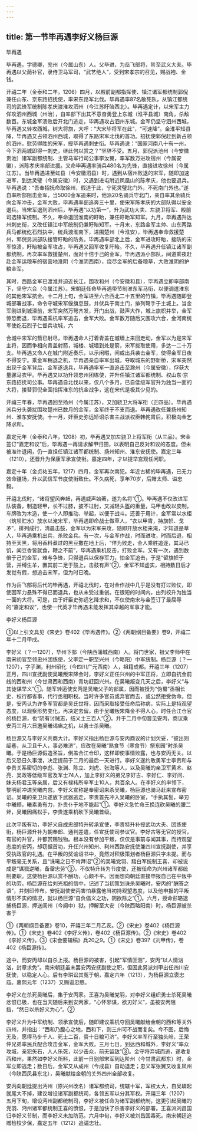 ```yaml
---
---
---
```

title: 第一节毕再遇李好义杨巨源
---



毕再遇

毕再遇，字德卿，兖州（今属山东）人。父毕进，为岳飞部将，阶至武义大夫。毕再遇以父荫补官，隶侍卫马军司，“武艺绝人”，受到宋孝宗的召见，赐战袍、金钱。

开禧二年（金泰和二年，1206）四月，以殿前副都指挥使、镇江诸军都统制郭倪兼任山东、京东路招抚使，率宋东路军北伐。毕再遇率87名敢死队，从镇江都统司的武锋军统制陈孝庆渡淮攻泗州（今江苏盱眙西北）。毕再遇定计，以宋军主力佯攻泗州西城（州治），自率部下出其不意奋勇登上东城（淮平县城）南角，杀敌数百。东城金军溃败后开北门逃走，毕再遇攻占泗州东城。金军仍坚守泗州西城，毕再遇又转攻西城，树大将旗，大呼：“大宋毕将军在此”，“可速降”。金淮平知县降，毕再遇又占领泗州西城，取得了东路宋军北伐的首功。招抚使郭倪赶到新占领的泗州，慰劳得胜的宋军，授毕再遇刺史衔。毕再遇说：“国家河南八十有一州，今下泗两城即得一刺史，继此何以赏之？”坚辞不受。五月，郭倪派池州（今安徽贵池）诸军副都统制、主管马军行司公事李汝翼，率军数万进攻宿州（今属安徽），派陈孝庆率部进援。又命毕再遇率骑兵480名为先锋，直接进攻徐州（今属江苏）。当毕再遇进至虹县（今安徽泗县）时，遇到从宿州败退的宋军，随即加速进军，到达灵璧（今属安徽）时，又遇到进屯附近凤凰山的陈孝庆，他也要退兵。毕再遇说：“吾奉招抚命取徐州，假道于此，宁死灵璧北门外，不死南门外也。”遂自率所部阻击金军，当5000金军追来时，他派20名骑兵守北门，亲自率其余骑兵向金军冲击，金军大败，毕再遇率部追奔三十里，使宋军陈孝庆的大部队得以安全退兵。当宋军退到泗州后，毕再遇“以功第一”，升为武功大夫、左骁卫将军、殿前司选锋军统制。不久，奉命退回淮南的盱眙，兼任盱眙军知军。九月，毕再遇升达州刺史衔，又改任镇江中军统制仍兼盱眙知军。十月末，东路金军主帅、山东两路兵马都统纥石烈执中，统兵渡淮南下，进围楚州（今淮安），毕再遇奉命救援楚州，郭倪另派部队接管盱眙的防务。毕再遇率部北上后，金军进攻盱眙，接防的宋军惊溃，盱眙被金军攻占，毕再遇又回军收复盱眙。不久，毕再遇升任镇江诸军副都统制，再次率军救援楚州，面对十倍于己的金军，毕再遇派小部队，间道乘夜赶赴金军运粮车的宿营地淮阴（今淮阴西南），烧尽金军的后备粮草，大败淮阴的护粮金军。

其时，西路金军已渡淮并迫近长江，围攻和州（今安徽和县），毕再遇立即率部南下，坚守六合（今属江苏）。宋朝廷任命毕再遇带节制淮东军马衔，以便调遣淮东的其他宋军抗金。十二月上旬，金军进至六合西北二十五里的竹镇，毕再遇随即登城部署战事，命令守城宋军偃旗息鼓，并伏兵于南土门，排列弩手于土城上。当金军刚进到城濠前，宋军突然万弩齐发，开门出战，鼓声大作，城上旗帜并举，金军惊恐而退，毕再遇乘机率军追击，金军大败。金军数万随后又围攻六合，金河南统军使纥石烈子仁督兵攻城，六

合城中宋军的箭已射尽，毕再遇命人打着青盖在城墙上来回走动，金军以为是宋军主将，因而争相向青盖射箭，城楼、城墙到处是箭，宋军拔取使用，多达一二十万支。毕再遇又命人在城门附近奏乐，以示闲暇，间或出兵袭击金军，使得金军日夜不得安宁。乘金军稍退之机，毕再遇亲自率军出城，夺取城东的野新桥，宋军突然出现于金军背后，金军遂退兵，毕再遇率军一直追击至滁州（今属安徽），俘获大量骡马衣甲。毕再遇又以功升领忠州团练使，并升任镇江诸军都统制、权山东·京东路招抚司公事。毕再遇自北伐以来，仅八个多月，已自低级军官升为独当一面的大将，接替郭倪全面指挥淮东的抗金战争，这在宋代是极其少见的。

开禧三年春，毕再遇回至扬州（今属江苏），又加骁卫大将军衔（正四品）。毕再遇派兵分头袭扰围攻楚州已数月的金军，金军终于不支而退。毕再遇改任兼扬州知州、淮东安抚使。十一月，奸臣史弥远矫诏杀害主战派权臣韩侂胄后，积极向金乞降求和。

嘉定元年（金泰和八年，1208）初，毕再遇又加左骁卫上将军衔（从三品）。宋金签订“嘉定和议”后，毕再遇一再请求解甲归田，以表明自己反对和议的态度。但未被准许退闲，仍一直担任镇江诸军都统制、扬州知州、淮东安抚使。嘉定三年（1210），还晋升为保康军承宣使衔。嘉定四年，才以提举宫观任闲职。

嘉定十年（金贞祐五年，1217）四月，金军再次南犯。年近古稀的毕再遇，已无力效命疆场，升以武信军节度使衔致仕。不久病死，享年70岁，后赠太师、谥忠毅。

开禧北伐时，“诸将望风奔衄，再遇威声始著，遂为名将”①。毕再遇不仅改进军队装备，制造轻甲，长不过膝，披不过肘，又减轻头盔的重量，马甲也改以皮制，车牌改为木造，使一个人即推动、举起，以便于战斗。还善于用计，金军常以水柜（筑坝贮水）放水以淹宋军，毕再遇即命战士做草人，“衣以甲胄，持旗帜、戈矛”，排列成行，清晨击鼓，金军以为宋军来攻，随即开放水柜来淹，才知道是草人，毕再遇乘机出兵，杀败金兵。有一次，与金军作战，时而进攻，时而后退，相持至天黑，将用香料煮过的黑豆撒在地上后，“佯为败走，金人乘胜追逐，其马已饥，闻豆香皆就食，鞭之不前”，毕再遇乘机反击，打败金军。又有一次，遇到数倍于己的金军，难与争锋，只得退兵以保存军力，怕金军追击，于是“留旗帜于营，并缚生羊，置其前二足于鼓上，击鼓有声”②，金军不知虚实，相持数日后才发觉有假，想追击宋军，但为时已晚。

作为岳飞部将后代的毕再遇，开禧北伐时，在对金作战中几乎是没有打过败仗，即使因军力悬殊不得已而退兵，也从未受过重创。在很短的时间内，由列校升为独当一面的大将。可是，由于奸臣史弥远乞降求和，不仅使南宋与金签订了最屈辱的“嘉定和议”，也使一代英才毕再遇未能发挥其卓越的军事才能。

李好义杨巨源

①以上引文具见《宋史》卷402《毕再遇传》。②《两朝纲目备要》卷9，开禧二年十二月甲戌。

李好义（？—1207），华州下邽（今陕西蒲城西南）人。将门世家，祖父李师中在南宋初官至领忠州团练使，父李定一职至兴州（今略阳）中军统制。杨巨源（？—1207），字子渊，利州昭化（今四川广元西南）人，祖籍成都。开禧三年（1207）正月，四川宣抚副使吴曦叛宋降金时，李好义正任兴州的中军正将，立即自抗金前线的西和州（今甘肃西和西南）青坊赶回兴州。在吴曦叛变几天之后，李好义“与其徒谋举义”①。随军转运使安丙是吴曦父子的部属，因而被授为“伪蜀”丞相长史、权行都省事，代行丞相职权。当时许多官员或弃官而去，或公然拒受伪命。但是，安丙认为许多军官都是吴氏世将，因而采取接受任命后称病，实际上是持观望态度，以观察形势变化，再决定去留。由于吴曦叛宋降金不得人心，时任合江仓官的杨巨源，也“阴有讨贼志，结义士三百人”②。并于二月中旬晋见安丙，商议乘安丙三月六日邀吴曦谒庙之机，以勇士杀吴曦。

杨巨源又与李好义共商大计。李好义指出杨巨源与安丙商议的计划欠妥，“彼出则龊巷，从卫且千人，事必难济”，应改在吴曦“熟食节（寒食节）祭东园”时杀吴曦。于是杨巨源假造圣旨，倒盖合江仓印，这样即使事情败露，也与安丙无关。以后又恐日久事泄，决定提前于二月的最后一天进行。李好义遂约敢勇军士李贵和与李贵关系密切的李彪、张渊、陈立、刘虎、张海等人，以及吴曦的亲卫军黄术、赵亮、吴政等低级军官及军士74人，加上李好义的弟兄李好古、李好仁、李好问、妹夫杨君玉等亲属，后又有禄袆所率军士10人，共百余人。在李好义的率领下，黎明前冲进吴曦内宫。李好义宣称是奉密诏来杀吴曦，杨巨源也骑马赶来宣布密诏。吴曦的亲卫兵遂放下武器逃走，李贵首先冲入吴曦的卧室，“手执其髻，举刃中曦颊，曦素勇有力，扑贵仆于地不能起”①。李好义急忙命王换连砍吴曦的腰二斧，吴曦因痛松手，李贵遂乘机砍下吴曦首级。

此次平叛有功，李好义自成忠郎特升转承宣使，李贵特升补授武功大夫、团练使衔，杨巨源升补为朝奉郎、通判差遣，任宣抚使司参议官。李好古等无官的授官，有官的升官，并都赏赐钱物。根本没有参加平叛，仅仅是事前与闻其事，而持观望态度的安丙，却窃据首功，升任兴州知州、利州西路安抚使兼四川宣抚副使，并享受执政官的礼遇。在平叛的奖谕诏书中，竟然对积极策划者杨巨源只字未提。而与平叛毫无关系，且“诛曦之日不肯拜诏”②的吴曦党羽、踏白军统制王喜，却被说成是“谋戮逆曦，备罄忠劳”③，不仅特升转为节度使，还被任命为兴州诸军都统制要职。这使杨巨源以赏不酬功，心颇不平。因而想向朝廷直接申报自己在平叛中的功劳。杨巨源在给刘光祖的信中，记述了当初策划诛杀吴曦时，安丙的“酬答之语”，并刻印传布。安抚副使安丙害怕暴露他当初持观望态度，以及他申报的平叛情形不实的情况，就以杨巨源“自负倡义之功，阴欲除之”①。六月，授命彭辂逮捕杨巨源，押送阆州（今阆中）狱。押解至大安（今陕西略阳南）时，杨巨源被杀害于

①《两朝纲目备要》卷10，开禧三年二月乙亥。②《宋史》卷402《杨巨源传》。①《宋史》卷402《李好义传》，卷402《杨巨源传》。②《宋史》卷402《李好义传》。③《宋会要辑稿》兵20之9。①《宋史》卷397《刘甲传》，卷402《杨巨源传》。

途中，而安丙却以自杀上报。杨巨源的被害，引起“军情叵测”，安丙“以人情汹汹，封章求免”。南宋朝廷虽未罢安丙安抚副使之职，但因此另派刘甲出任四川安抚使，以稳定人心。后有李珙讼其冤于朝，嘉定六年（1213），为杨巨源立褒忠庙。嘉熙元年（1237）又赐谥忠愍。

李好义在杀死吴曦后，集于安丙家。王喜为吴曦党羽，对李好义组织勇士杀死吴曦忿恨已极，也在当天随后来到安丙家，“心怀邪谋，欲刃好义”，虽被安丙阻挡，“然日以杀好义为心”。②

李好义升为中军统制、领承宣使后，随即建议乘机夺回吴曦献给金朝的西和等关外四州，并指出：“西和乃腹心之地，西和下，则三州可不战而复矣。今不图，后悔无及，愿得马步千人、死士二百，赍十日粮可济”。李好义率军行至独头岭，王荣仲兄弟率民兵配合攻击金军，金军大败。三月七日，到达西和城外，李好义“率众攻城，亲犯矢石，人人乐死，以少击众，前无留敌”③。金守将弃城而逃，遂收复西和州。果然如李好义所料，此前一日别部宋军到达阶州（今甘肃武都东）时，金军立即逃走；数日后，金军又从成州（今成县）自动退走；忠义军张翼又收复凤州（今陕西凤县东北），吴曦献给金朝的关外四州全部收复。

安丙向朝廷提出沔州（原兴州改名）诸军都统司，统辖十军，军权太大，自吴璘起就尾大不掉，建议增设诸军副都统司，各领五军以分其军权。开禧三年（1207）五月下旬，增设沔州副都统制司，李好义被任命为诸军副都统制，这更引起吴曦的党羽、沔州诸军都统制王喜的愤恨，于是加快了杀害李好义的部署。王喜派刘昌国归李好义节制，而李好义未加防范。六月中旬，李好义被刘昌国毒死。南宋朝廷追赠检校少保，嘉定五年（1212）追谥忠壮。